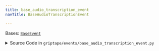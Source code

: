 ```yaml
---
title: base_audio_transcription_event
navTitle: BaseAudioTranscriptionEvent

---
```


<span id="griptape.events.base_audio_transcription_event.BaseAudioTranscriptionEvent"></span>

Bases:
 [`BaseEvent`](./#griptape.events.BaseEvent "BaseEvent (griptape.events.BaseEvent)")

<details><summary>Source Code in <code>griptape&#47;events&#47;base_audio_transcription_event.py</code></summary>

```python
class BaseAudioTranscriptionEvent(BaseEvent): ...
```

</details>
